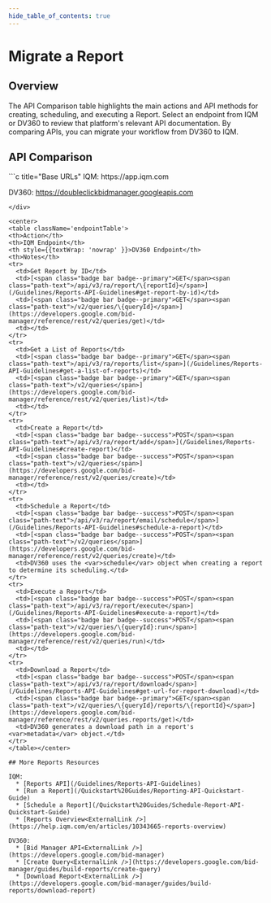 ```yaml
---
hide_table_of_contents: true
---
```



# Migrate a Report

## Overview

The API Comparison table highlights the main actions and API methods for creating, scheduling, and executing a Report. Select an endpoint from IQM or DV360 to review that platform's relevant API documentation. By comparing APIs, you can migrate your workflow from DV360 to IQM.

## API Comparison

<div class="smallTable">
```c title="Base URLs"
  IQM: https://app.iqm.com
  
  DV360: https://doubleclickbidmanager.googleapis.com
```
</div>

<center>
<table className='endpointTable'>
<th>Action</th>
<th>IQM Endpoint</th>
<th style={{textWrap: 'nowrap' }}>DV360 Endpoint</th>
<th>Notes</th>
<tr>
  <td>Get Report by ID</td>
  <td>[<span class="badge bar badge--primary">GET</span><span class="path-text">/api/v3/ra/report/\{reportId}</span>](/Guidelines/Reports-API-Guidelines#get-report-by-id)</td>
  <td>[<span class="badge bar badge--primary">GET</span><span class="path-text">/v2/queries/\{queryId}</span>](https://developers.google.com/bid-manager/reference/rest/v2/queries/get)</td>
  <td></td>
</tr>
<tr>
  <td>Get a List of Reports</td>
  <td>[<span class="badge bar badge--primary">GET</span><span class="path-text">/api/v3/ra/reports/list</span>](/Guidelines/Reports-API-Guidelines#get-a-list-of-reports)</td>
  <td>[<span class="badge bar badge--primary">GET</span><span class="path-text">/v2/queries</span>](https://developers.google.com/bid-manager/reference/rest/v2/queries/list)</td>
  <td></td>
</tr>
<tr>
  <td>Create a Report</td>
  <td>[<span class="badge bar badge--success">POST</span><span class="path-text">/api/v3/ra/report/add</span>](/Guidelines/Reports-API-Guidelines#create-report)</td>
  <td>[<span class="badge bar badge--success">POST</span><span class="path-text">/v2/queries</span>](https://developers.google.com/bid-manager/reference/rest/v2/queries/create)</td>
  <td></td>
</tr>
<tr>
  <td>Schedule a Report</td>
  <td>[<span class="badge bar badge--success">POST</span><span class="path-text">/api/v3/ra/report/email/schedule</span>](/Guidelines/Reports-API-Guidelines#schedule-a-report)</td>
  <td>[<span class="badge bar badge--success">POST</span><span class="path-text">/v2/queries</span>](https://developers.google.com/bid-manager/reference/rest/v2/queries/create)</td>
  <td>DV360 uses the <var>schedule</var> object when creating a report to determine its scheduling.</td>
</tr>
<tr>
  <td>Execute a Report</td>
  <td>[<span class="badge bar badge--success">POST</span><span class="path-text">/api/v3/ra/report/execute</span>](/Guidelines/Reports-API-Guidelines#execute-a-report)</td>
  <td>[<span class="badge bar badge--success">POST</span><span class="path-text">/v2/queries/\{queryId}:run</span>](https://developers.google.com/bid-manager/reference/rest/v2/queries/run)</td>
  <td></td>
</tr>
<tr>
  <td>Download a Report</td>
  <td>[<span class="badge bar badge--success">POST</span><span class="path-text">/api/v3/ra/report/download</span>](/Guidelines/Reports-API-Guidelines#get-url-for-report-download)</td>
  <td>[<span class="badge bar badge--primary">GET</span><span class="path-text">/v2/queries/\{queryId}/reports/\{reportId}</span>](https://developers.google.com/bid-manager/reference/rest/v2/queries.reports/get)</td>
  <td>DV360 generates a download path in a report's <var>metadata</var> object.</td>
</tr>
</table></center>

## More Reports Resources

IQM:
  * [Reports API](/Guidelines/Reports-API-Guidelines)
  * [Run a Report](/Quickstart%20Guides/Reporting-API-Quickstart-Guide)
  * [Schedule a Report](/Quickstart%20Guides/Schedule-Report-API-Quickstart-Guide)
  * [Reports Overview<ExternalLink />](https://help.iqm.com/en/articles/10343665-reports-overview)

DV360: 
  * [Bid Manager API<ExternalLink />](https://developers.google.com/bid-manager)
  * [Create Query<ExternalLink />](https://developers.google.com/bid-manager/guides/build-reports/create-query)
  * [Download Report<ExternalLink />](https://developers.google.com/bid-manager/guides/build-reports/download-report)